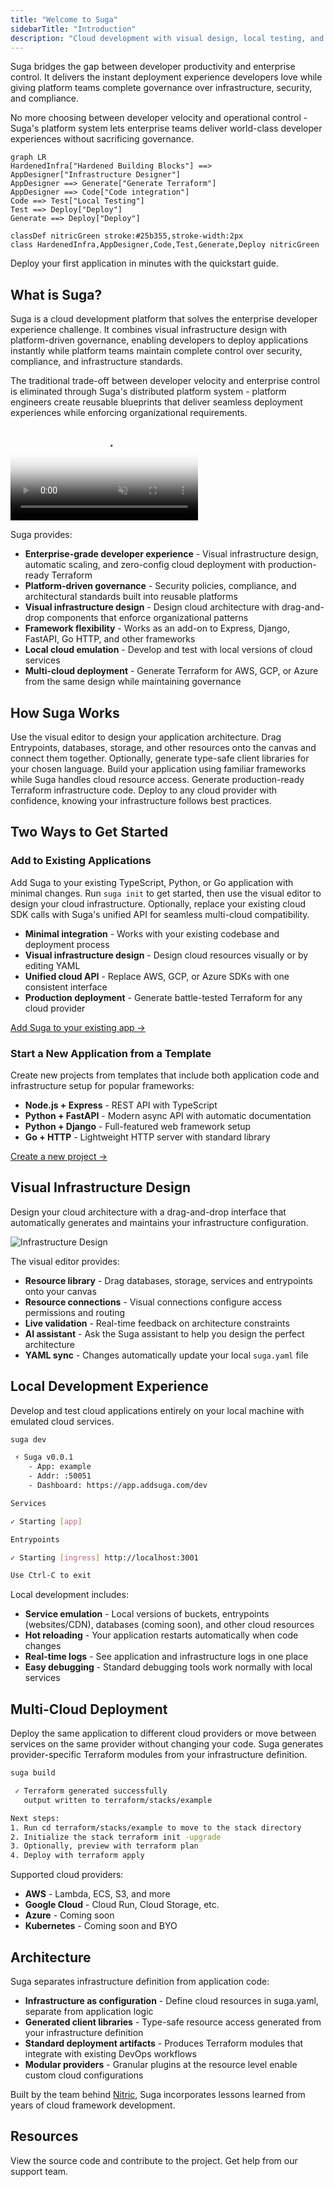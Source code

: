 ```yaml
---
title: "Welcome to Suga"
sidebarTitle: "Introduction"
description: "Cloud development with visual design, local testing, and multi-cloud deployment"
---
```


Suga bridges the gap between developer productivity and enterprise control. It delivers the instant deployment experience developers love while giving platform teams complete governance over infrastructure, security, and compliance.

No more choosing between developer velocity and operational control - Suga's platform system lets enterprise teams deliver world-class developer experiences without sacrificing governance.
```mermaid
graph LR
HardenedInfra["Hardened Building Blocks"] ==> AppDesigner["Infrastructure Designer"]
AppDesigner ==> Generate["Generate Terraform"]
AppDesigner ==> Code["Code integration"]
Code ==> Test["Local Testing"]
Test ==> Deploy["Deploy"]
Generate ==> Deploy["Deploy"]

classDef nitricGreen stroke:#25b355,stroke-width:2px
class HardenedInfra,AppDesigner,Code,Test,Generate,Deploy nitricGreen

```

<Card title="Get Started" icon="rocket" href="/quickstart" horizontal>
  Deploy your first application in minutes with the quickstart guide.
</Card>

## What is Suga?

Suga is a cloud development platform that solves the enterprise developer experience challenge. It combines visual infrastructure design with platform-driven governance, enabling developers to deploy applications instantly while platform teams maintain complete control over security, compliance, and infrastructure standards.

The traditional trade-off between developer velocity and enterprise control is eliminated through Suga's distributed platform system - platform engineers create reusable blueprints that deliver seamless deployment experiences while enforcing organizational requirements.

<div className="relative h-96 overflow-hidden">
  <video 
    className="w-full h-full object-cover object-top"
    autoPlay 
    loop 
    muted 
    playsInline
    preload="metadata"
    poster="/images/project-editor-poster.png"
    aria-label="Demo of the Suga visual project editor showing drag-and-drop infrastructure design"
  >
    <source src="/images/project-editor.webm" type="video/webm" />
    Your browser does not support the video tag.
  </video>
  <div className="absolute bottom-0 left-0 right-0 h-15 bg-gradient-to-t from-white to-transparent dark:from-gray-900 pointer-events-none"></div>
</div>

Suga provides:

- **Enterprise-grade developer experience** - Visual infrastructure design, automatic scaling, and zero-config cloud deployment with production-ready Terraform
- **Platform-driven governance** - Security policies, compliance, and architectural standards built into reusable platforms
- **Visual infrastructure design** - Design cloud architecture with drag-and-drop components that enforce organizational patterns
- **Framework flexibility** - Works as an add-on to Express, Django, FastAPI, Go HTTP, and other frameworks
- **Local cloud emulation** - Develop and test with local versions of cloud services
- **Multi-cloud deployment** - Generate Terraform for AWS, GCP, or Azure from the same design while maintaining governance

## How Suga Works

<Steps>
  <Step title="Design">
    Use the visual editor to design your application architecture. Drag Entrypoints, databases, storage, and other resources onto the canvas and connect them together.
  </Step>
  <Step title="Develop">
    Optionally, generate type-safe client libraries for your chosen language. Build your application using familiar frameworks while Suga handles cloud resource access.
  </Step>
  <Step title="Deploy">
    Generate production-ready Terraform infrastructure code. Deploy to any cloud provider with confidence, knowing your infrastructure follows best practices.
  </Step>
</Steps>

## Two Ways to Get Started

### Add to Existing Applications

Add Suga to your existing TypeScript, Python, or Go application with minimal changes. Run `suga init` to get started, then use the visual editor to design your cloud infrastructure. Optionally, replace your existing cloud SDK calls with Suga's unified API for seamless multi-cloud compatibility.

- **Minimal integration** - Works with your existing codebase and deployment process
- **Visual infrastructure design** - Design cloud resources visually or by editing YAML
- **Unified cloud API** - Replace AWS, GCP, or Azure SDKs with one consistent interface
- **Production deployment** - Generate battle-tested Terraform for any cloud provider

[Add Suga to your existing app →](/guides/add-suga)
  
### Start a New Application from a Template

Create new projects from templates that include both application code and infrastructure setup for popular frameworks:

- **Node.js + Express** - REST API with TypeScript
- **Python + FastAPI** - Modern async API with automatic documentation  
- **Python + Django** - Full-featured web framework setup
- **Go + HTTP** - Lightweight HTTP server with standard library

[Create a new project →](/quickstart)

## Visual Infrastructure Design

Design your cloud architecture with a drag-and-drop interface that automatically generates and maintains your infrastructure configuration.

![Infrastructure Design](/images/edit-design.png)

The visual editor provides:
- **Resource library** - Drag databases, storage, services and entrypoints onto your canvas
- **Resource connections** - Visual connections configure access permissions and routing
- **Live validation** - Real-time feedback on architecture constraints
- **AI assistant** - Ask the Suga assistant to help you design the perfect architecture
- **YAML sync** - Changes automatically update your local `suga.yaml` file

## Local Development Experience

Develop and test cloud applications entirely on your local machine with emulated cloud services.

```bash title="terminal" icon="terminal"
suga dev 

 ⚡ Suga v0.0.1
    - App: example
    - Addr: :50051
    - Dashboard: https://app.addsuga.com/dev

Services

✓ Starting [app]

Entrypoints

✓ Starting [ingress] http://localhost:3001

Use Ctrl-C to exit
```

Local development includes:
- **Service emulation** - Local versions of buckets, entrypoints (websites/CDN), databases (coming soon), and other cloud resources
- **Hot reloading** - Your application restarts automatically when code changes
- **Real-time logs** - See application and infrastructure logs in one place
- **Easy debugging** - Standard debugging tools work normally with local services

## Multi-Cloud Deployment

Deploy the same application to different cloud providers or move between services on the same provider without changing your code. Suga generates provider-specific Terraform modules from your infrastructure definition.

```bash title="terminal" icon="terminal"
suga build

 ✓ Terraform generated successfully
   output written to terraform/stacks/example

Next steps:
1. Run cd terraform/stacks/example to move to the stack directory
2. Initialize the stack terraform init -upgrade
3. Optionally, preview with terraform plan
4. Deploy with terraform apply
```

Supported cloud providers:
- **AWS** - Lambda, ECS, S3, and more
- **Google Cloud** - Cloud Run, Cloud Storage, etc.
- **Azure** - Coming soon
- **Kubernetes** - Coming soon and BYO

## Architecture

Suga separates infrastructure definition from application code:

- **Infrastructure as configuration** - Define cloud resources in suga.yaml, separate from application logic
- **Generated client libraries** - Type-safe resource access generated from your infrastructure definition  
- **Standard deployment artifacts** - Produces Terraform modules that integrate with existing DevOps workflows
- **Modular providers** - Granular plugins at the resource level enable custom cloud configurations

Built by the team behind [Nitric](https://nitric.io), Suga incorporates lessons learned from years of cloud framework development.

## Resources

<Columns cols={2}>
  <Card title="GitHub" icon="github" href="https://github.com/nitrictech/suga">
    View the source code and contribute to the project.
  </Card>
  <Card title="Support" icon="life-buoy" href="mailto:support@addsuga.com">
    Get help from our support team.
  </Card>
</Columns>
